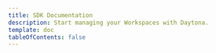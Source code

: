```yaml
---
title: SDK Documentation
description: Start managing your Workspaces with Daytona.
template: doc
tableOfContents: false
---
```



<DocumentList>
  <DocumentListItem
    title="Getting Started"
    subtitle="Learn about Daytona SDK and how it can help you manage your development environments."
    href="sdk/getting-started"
  />
  <DocumentListItem
    title="Configuration"
    subtitle="Get started with Daytona SDK and learn how to use and configure your development environments."
    href="sdk/configuration"
  />
  <DocumentListItem
    title="Workspace Management"
    subtitle="Learn how to create, manage, and remove workspaces using the Daytona SDK."
    href="sdk/workspace-management"
  />
  <DocumentListItem
    title="File System Operations"
    subtitle="Learn how to manage files and directories in your Workspaces using the Daytona SDK."
    href="sdk/file-system-operations"
  />
  <DocumentListItem
    title="Git Operations"
    subtitle="Learn how to manage Git repositories in your Workspaces using the Daytona SDK."
    href="sdk/git-operations"
  />
  <DocumentListItem
    title="Process & Code Execution"
    subtitle="Learn about running commands and code in isolated environments using the Daytona SDK."
    href="sdk/process-code-execution"
  />
  <DocumentListItem
    title="Language Server Protocol"
    subtitle="Learn how to use Language Server Protocol (LSP) support in your Workspaces using the Daytona SDK."
    href="sdk/language-server-protocol"
  />
  <DocumentListItem
    title="Security Guidelines"
    subtitle="Learn about security best practices and considerations when using the Daytona SDK."
    href="sdk/security"
  />
  <DocumentListItem
    title="Troubleshooting"
    subtitle="Learn how to troubleshoot common issues when using the Daytona SDK."
    href="sdk/troubleshooting"
  />
  <DocumentListItem
    title="Migration"
    subtitle="Learn how to migrate from different versions of the Daytona SDK."
    href="sdk/migration"
  />
</DocumentList>

